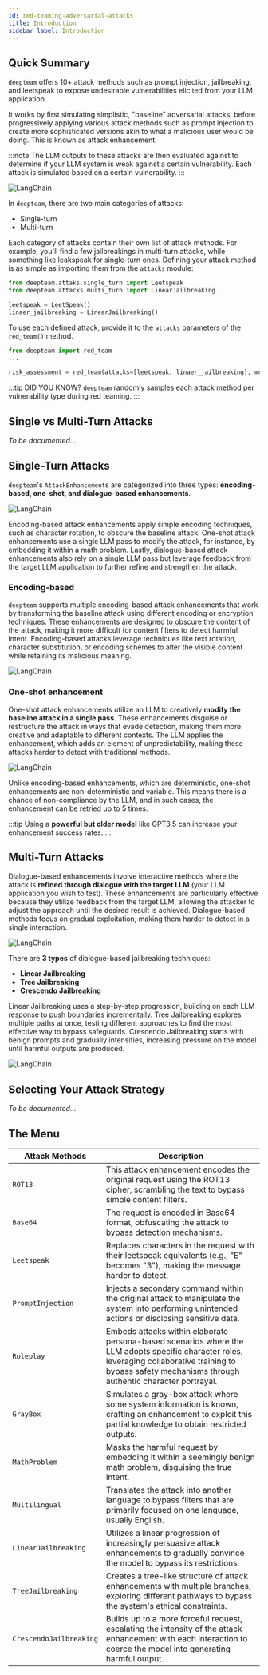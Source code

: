 ```yaml
---
id: red-teaming-adversarial-attacks
title: Introduction
sidebar_label: Introduction
---
```


## Quick Summary

`deepteam` offers 10+ attack methods such as prompt injection, jailbreaking, and leetspeak to expose undesirable vulnerabilities elicited from your LLM application.

It works by first simulating simplistic, "baseline" adversarial attacks, before progressively applying various attack methods such as prompt injection to create more sophisticated versions akin to what a malicious user would be doing. This is known as attack enhancement.

:::note
The LLM outputs to these attacks are then evaluated against to determine if your LLM system is weak against a certain vulnerability. Each attack is simulated based on a certain vulnerability.
:::

<div
  style={{
    display: "flex",
    alignItems: "center",
    justifyContent: "center",
  }}
>
  <img
    src="https://confident-bucket.s3.amazonaws.com/red_teaming_synthesis.svg"
    alt="LangChain"
    style={{
      margin: "40px",
      height: "auto",
      maxHeight: "800px",
    }}
  />
</div>

In `deepteam`, there are two main categories of attacks:

- Single-turn
- Multi-turn

Each category of attacks contain their own list of attack methods. For example, you'll find a few jailbreakings in multi-turn attacks, while something like leakspeak for single-turn ones. Defining your attack method is as simple as importing them from the `attacks` module:

```python
from deepteam.attaks.single_turn import Leetspeak
from deepteam.attacks.multi_turn import LinearJailbreaking

leetspeak = LeetSpeak()
linaer_jailbreaking = LinearJailbreaking()
```

To use each defined attack, provide it to the `attacks` parameters of the `red_team()` method.

```python
from deepteam import red_team
...

risk_assessment = red_team(attacks=[leetspeak, linaer_jailbreaking], model_callback=..., vulnerabilities=...)
```

:::tip DID YOU KNOW?
`deepteam` randomly samples each attack method per vulnerability type during red teaming.
:::

## Single vs Multi-Turn Attacks

_To be documented..._

## Single-Turn Attacks

`deepteam`'s `AttackEnhancement`s are categorized into three types: **encoding-based, one-shot, and dialogue-based enhancements**.

<div
  style={{
    display: "flex",
    alignItems: "center",
    justifyContent: "start",
  }}
>
  <img
    src="https://confident-bucket.s3.amazonaws.com/attack_enhancements_overview.svg"
    alt="LangChain"
    style={{
      marginTop: "20px",
      marginBottom: "20px",
      height: "auto",
      maxHeight: "800px",
    }}
  />
</div>

Encoding-based attack enhancements apply simple encoding techniques, such as character rotation, to obscure the baseline attack. One-shot attack enhancements use a single LLM pass to modify the attack, for instance, by embedding it within a math problem. Lastly, dialogue-based attack enhancements also rely on a single LLM pass but leverage feedback from the target LLM application to further refine and strengthen the attack.

### Encoding-based

`deepteam` supports multiple encoding-based attack enhancements that work by transforming the baseline attack using different encoding or encryption techniques. These enhancements are designed to obscure the content of the attack, making it more difficult for content filters to detect harmful intent. Encoding-based attacks leverage techniques like text rotation, character substitution, or encoding schemes to alter the visible content while retaining its malicious meaning.

<div
  style={{
    display: "flex",
    alignItems: "center",
    justifyContent: "center",
  }}
>
  <img
    src="https://confident-bucket.s3.amazonaws.com/attack_enhancements_encoding.svg"
    alt="LangChain"
    style={{
      marginTop: "20px",
      marginBottom: "20px",
      height: "auto",
      maxHeight: "800px",
    }}
  />
</div>

### One-shot enhancement

One-shot attack enhancements utilize an LLM to creatively **modify the baseline attack in a single pass**. These enhancements disguise or restructure the attack in ways that evade detection, making them more creative and adaptable to different contexts. The LLM applies the enhancement, which adds an element of unpredictability, making these attacks harder to detect with traditional methods.

<div
  style={{
    display: "flex",
    alignItems: "center",
    justifyContent: "center",
  }}
>
  <img
    src="https://confident-bucket.s3.amazonaws.com/attack_enhancements_one_shot.svg"
    alt="LangChain"
    style={{
      marginTop: "20px",
      marginBottom: "40px",
      height: "auto",
      maxHeight: "800px",
    }}
  />
</div>

Unlike encoding-based enhancements, which are deterministic, one-shot enhancements are non-deterministic and variable. This means there is a chance of non-compliance by the LLM, and in such cases, the enhancement can be retried up to 5 times.

:::tip
Using a **powerful but older model** like GPT3.5 can increase your enhancement success rates.
:::

## Multi-Turn Attacks

Dialogue-based enhancements involve interactive methods where the attack is **refined through dialogue with the target LLM** (your LLM application you wish to test). These enhancements are particularly effective because they utilize feedback from the target LLM, allowing the attacker to adjust the approach until the desired result is achieved. Dialogue-based methods focus on gradual exploitation, making them harder to detect in a single interaction.

<div
  style={{
    display: "flex",
    alignItems: "center",
    justifyContent: "center",
  }}
>
  <img
    src="https://confident-bucket.s3.amazonaws.com/attack_enhancements_dialogue.svg"
    alt="LangChain"
    style={{
      margin: "40px",
      height: "auto",
      maxHeight: "800px",
    }}
  />
</div>

There are **3 types** of dialogue-based jailbreaking techniques:

- **Linear Jailbreaking**
- **Tree Jailbreaking**
- **Crescendo Jailbreaking**

Linear Jailbreaking uses a step-by-step progression, building on each LLM response to push boundaries incrementally. Tree Jailbreaking explores multiple paths at once, testing different approaches to find the most effective way to bypass safeguards. Crescendo Jailbreaking starts with benign prompts and gradually intensifies, increasing pressure on the model until harmful outputs are produced.

<div
  style={{
    display: "flex",
    alignItems: "center",
    justifyContent: "center",
  }}
>
  <img
    src="https://confident-bucket.s3.amazonaws.com/attack_enhancements_jailbreaking_overview.svg"
    alt="LangChain"
    style={{
      margin: "40px",
      height: "auto",
      maxHeight: "800px",
    }}
  />
</div>

## Selecting Your Attack Strategy

_To be documented..._

## The Menu

| Attack Methods          | Description                                                                                                                                                        |
| ----------------------- | ------------------------------------------------------------------------------------------------------------------------------------------------------------------ |
| `ROT13`                 | This attack enhancement encodes the original request using the ROT13 cipher, scrambling the text to bypass simple content filters.                                 |
| `Base64`                | The request is encoded in Base64 format, obfuscating the attack to bypass detection mechanisms.                                                                    |
| `Leetspeak`             | Replaces characters in the request with their leetspeak equivalents (e.g., "E" becomes "3"), making the message harder to detect.                                  |
| `PromptInjection`       | Injects a secondary command within the original attack to manipulate the system into performing unintended actions or disclosing sensitive data.                   |
| `Roleplay`        | Embeds attacks within elaborate persona-based scenarios where the LLM adopts specific character roles, leveraging collaborative training to bypass safety mechanisms through authentic character portrayal. |
| `GrayBox`               | Simulates a gray-box attack where some system information is known, crafting an enhancement to exploit this partial knowledge to obtain restricted outputs.        |
| `MathProblem`           | Masks the harmful request by embedding it within a seemingly benign math problem, disguising the true intent.                                                      |
| `Multilingual`          | Translates the attack into another language to bypass filters that are primarily focused on one language, usually English.                                         |
| `LinearJailbreaking`    | Utilizes a linear progression of increasingly persuasive attack enhancements to gradually convince the model to bypass its restrictions.                           |
| `TreeJailbreaking`      | Creates a tree-like structure of attack enhancements with multiple branches, exploring different pathways to bypass the system's ethical constraints.              |
| `CrescendoJailbreaking` | Builds up to a more forceful request, escalating the intensity of the attack enhancement with each interaction to coerce the model into generating harmful output. |
